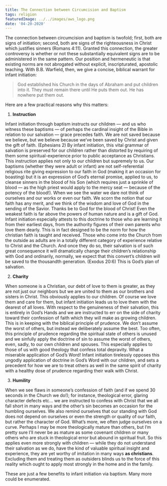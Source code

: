 ```yaml
---
title: The Connection between Circumcision and Baptism
tags: religion
featuredImage: ../../images/aws_logo.png
date: '04-20-2020'
---
```


The connection between circumcision and baptism is twofold; first, both are signs of initiation; second, both are signs of the righteousness in Christ which justifies sinners (Romans 4:11). Granted this connection, the greater controversy is whether or not these substantially equivalent signs are to be administered in the same pattern. Our position and hermeneutic is that existing norms are not abrogated without explicit, inscripturated, apostolic teaching. With B.B. Warfield, then, we give a concise, biblical warrant for infant initiation:

> God established his Church in the days of Abraham and put children into it. They must remain there until He puts them out. He has nowhere put them out.

Here are a few practical reasons why this matters:

1. **Instruction**

Infant initiation through baptism instructs our children — and us who witness these baptisms — of perhaps the cardinal insight of the Bible in relation to our salvation — grace precedes faith. We are not saved because we believe, but we believe because we’ve been saved by Christ and given the gift of faith. (Ephesians 2) By infant initiation, this vital grammar of salvation is preserved for our children rather than distorted by requiring of them some spiritual-experience prior to public acceptance as Christians. This instruction applies not only to our children but supremely to us. Our baptisms (whether they were adult or infant) are not self-referential religious rite giving expression to our faith in God (making it an occasion for boasting) but it is an expression of God’s eternal promise, applied to us, to cleanse sinners in the blood of his Son (which requires just a sprinkle of blood — as the high priest would apply to the mercy seat — because of the potency of the blood!). When we see the water we dare not think of ourselves and our works or even our faith. We scorn the notion that our faith has any merit, and we think of the wisdom and love of God in the sending of the Savior. Thanks be to God for the blood of Christ! Even the weakest faith is far above the powers of human nature and is a gift of God. Infant initiation especially attests to this doctrine to those who are learning it from their earliest days, from the authority figures of their own parents who love them dearly. This is in fact designed to be the norm for how the christian faith is taught and received. Those who come into the Church from the outside as adults are in a totally different category of experience relative to Christ and the Church. And once they do so, their salvation is of such great consequence it will dramatically change their children’s relationship with God and ordinarily, normally, we expect that this convert’s children will be saved to the thousandth generation. (Exodus 20:6) This is God’s plan of salvation.

2. **Charity** 

When someone is a Christian, our debt of love to them is greater, as they are not just our neighbors but we are united to them as our brothers and sisters in Christ. This obviously applies to our children. Of course we love them and care for them, but infant initiation leads us to love them with the dearest of all loves. With respect to the genuineness of their salvation, this is entirely in God’s Hands and we are instructed to err on the side of charity toward their confession of faith which they will make as growing children. This is in keeping with the biblical principle of prudence. We don’t assume the worst of others, but instead we deliberately assume the best. Too often, this principle of prudence regarding the spiritual state of others is unused and we sinfully apply the doctrine of sin to assume the worst of others, even, sadly, to our own children and spouses. This especially applies to those of us with good theology that confess total depravity. What a miserable application of God’s Word! Infant initiation tirelessly opposes this ungodly application of doctrine in God’s Word with our children, and sets a precedent for how we are to treat others as well in the same spirit of charity with a healthy dose of prudence regarding their walk with Christ.

3. **Humility**

When we see flaws in someone’s confession of faith (and if we spend 30 seconds in the Church we do!); for instance, theological error, glaring character defects etc… we are instructed to confess with Christ that we all fall short in many ways and the other’s sin becomes an occasion for the humbling ourselves. We also remind ourselves that our standing with God does not depend on ourselves or even the strength or quality of our faith, but rather the character of God. What’s more, we often judge ourselves on a curve. Perhaps I may be more theologically mature than others, but I’m pretty sure I’ll never be as mature as some covenant children or many others who are stuck in theological error but abound in spiritual fruit.  So this applies even more strongly with children — while they do not understand their salvation as we do, have the kind of valuable spiritual insight and experience, they are yet worthy of imitation in many ways **as christians**. Excluding them and treating them as outsiders blinds us to the force of this reality which ought to apply most strongly in the home and in the family.

These are just a few benefits to infant initiation via baptism. Many more could be enumerated. 
